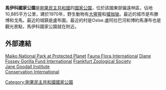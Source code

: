 {{Infobox protected area 
| name = 馬伊科國家公園
| IUCN_category = II
| WDPA ID [http://protectedplanet.net/sites/1080 1080]
| photo = 
| photo_caption = 
| location = {{flag|Democratic Republic of the Congo}}
| nearest_city =
| map = Democratic Republic of the Congo
| relief = 1
| lat_d = 0
| lat_m = 24
| lat_s = 
| lat_NS = S
| long_d = 27
| long_m = 34
| long_s = 
| long_EW = E
| region = CD
| area = 10,885平方公里
| established = 1970
| visitation_num = 
| visitation_year = 
| governing_body = 
}}

'''馬伊科國家公園'''是[[剛果民主共和國|剛果民主共和國]]的[[國家公園|國家公園]]，位於該國東部偏遠林區，佔地10,885平方公里，建於1970年，野生動物有[[大猩猩|大猩猩]]和[[㺢㹢狓|㺢㹢狓]]。最近的城市是布滕博和戈馬。最近的城鎮是盧布圖。最近的村是Oslse.盧阿拉巴河和博約馬瀑布也是觀光景點，馬伊科國家公園就在附近。

==外部連結==
[https://web.archive.org/web/20120204161513/http://www.protectedplanet.net/sites/Parc_National_De_La_Maiko Maiko National Park at Protected Planet]
[http://www.fauna-flora.org/explore/drc/ Fauna  Flora International] {{Wayback|url=http://www.fauna-flora.org/explore/drc/ |date=20171201182358 }}
[https://web.archive.org/web/20100620174157/http://gorillafund.org/Page.aspx?pid=238 Diane Fossey Gorilla Fund International]
[http://www.zgf.de/?id=65&projectId=124&language=en Frankfurt Zoological Society] {{Wayback|url=http://www.zgf.de/?id=65&projectId=124&language=en |date=20131011034337 }}<br />
[http://www.janegoodall.org/where-we-work Jane Goodall Institute] {{Wayback|url=http://www.janegoodall.org/where-we-work |date=20150318061537 }}<br />
[http://www.conservation.org/sites/gcf/portfolio/africa/pages/maiko_tayna.aspx Conservation International] {{Wayback|url=http://www.conservation.org/sites/gcf/portfolio/africa/pages/maiko_tayna.aspx |date=20120405144056 }}

[[Category:剛果民主共和國國家公園|Category:剛果民主共和國國家公園]]

{{DRCongo-stub}}
